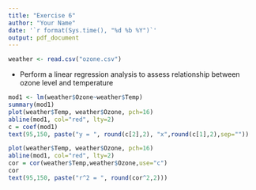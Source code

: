 ```yaml
---
title: "Exercise 6"
author: "Your Name"
date: '`r format(Sys.time(), "%d %b %Y")`'
output: pdf_document
---
```


```r
weather <- read.csv("ozone.csv")
```


+ Perform a linear regression analysis to assess relationship between ozone level and temperature

```r
mod1 <- lm(weather$Ozone~weather$Temp)
summary(mod1)
plot(weather$Temp, weather$Ozone, pch=16)
abline(mod1, col="red", lty=2)
c = coef(mod1)
text(95,150, paste("y = ", round(c[2],2), "x",round(c[1],2),sep=""))
```

```r
plot(weather$Temp, weather$Ozone, pch=16)
abline(mod1, col="red", lty=2)
cor = cor(weather$Temp,weather$Ozone,use="c")
cor
text(95,150, paste("r^2 = ", round(cor^2,2)))
```

